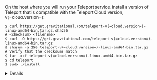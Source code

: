 On the host where you will run your Teleport service, install a version of
Teleport that is compatible with the Teleport Cloud version, v(=cloud.version=):

```code
$ curl https://get.gravitational.com/teleport-v(=cloud.version=)-linux-amd64-bin.tar.gz.sha256
# <checksum> <filename>
$ curl -O https://get.gravitational.com/teleport-v(=cloud.version=)-linux-amd64-bin.tar.gz
$ shasum -a 256 teleport-v(=cloud.version=)-linux-amd64-bin.tar.gz
# Verify that the checksums match
$ tar -xzf teleport-v(=cloud.version=)-linux-amd64-bin.tar.gz
$ cd teleport
$ sudo ./install
```

<Details title="Is my Teleport instance compatible with Teleport Cloud?">

Before installing a `teleport` binary with a version besides v(=cloud.version=),
read our compatibility rules to ensure that the binary is compatible with
Teleport Cloud.

(!docs/pages/includes/compatibility.mdx!)

</Details>
